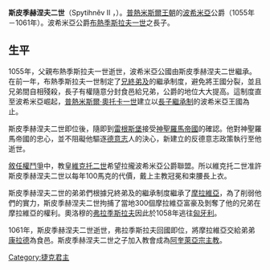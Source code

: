 '''斯皮季赫涅夫二世'''（Spytihněv II ，{{bd|1031年||1061年|1月28日}}）。[[普熱米斯爾王朝|普熱米斯爾王朝]]的[[波希米亞|波希米亞]]公爵（1055年－1061年）。波希米亞公爵[[布熱季斯拉夫一世|布熱季斯拉夫一世]]之長子。

==生平==
1055年，父親布熱季斯拉夫一世逝世，波希米亞公國由斯皮季赫涅夫二世繼承。在前一年，布熱季斯拉夫一世制定了[[兄終弟及|兄終弟及]]的繼承制度，避免將王國分裂，並且兄弟間自相殘殺，長子有權隨意分封食邑給兄弟，公爵的地位大大提高。這制度直至波希米亞崛起，[[普熱米斯爾·奧托卡一世|普熱米斯爾·奧托卡一世]]建立以[[長子繼承制|長子繼承制]]的波希米亞王國為止。

斯皮季赫涅夫二世即位後，隨即到[[雷根斯堡|雷根斯堡]]接受[[神聖羅馬帝國|神聖羅馬帝國]]的確認。他對神聖羅馬帝國的忠心，並不阻礙他驅逐[[德意志|德意志]]人的決心，新建立的反德意志政策執行至他逝世。

[[敘任權鬥爭|敘任權鬥爭]]中，教皇[[維克托二世|維克托二世]]希望拉攏波希米亞公爵聯盟。所以維克托二世准許斯皮季赫涅夫二世以每年100馬克的代價，戴上主教冠冕和束腰長上衣。

斯皮季赫涅夫二世的弟弟們根據兄終弟及的繼承制度繼承了[[摩拉維亞|摩拉維亞]]，為了削弱他們的實力，斯皮季赫涅夫二世拘捕了當地300個摩拉維亞富豪及剝奪了他的兄弟在摩拉維亞的權利。奧洛穆的[[弗拉季斯拉夫二世|弗拉季斯拉夫]]因此於1058年逃往[[匈牙利|匈牙利]]。

1061年，斯皮季赫涅夫二世逝世，弗拉季斯拉夫回國即位，將摩拉維亞交給弟弟[[康拉德一世|康拉德]]為食邑。斯皮季赫涅夫二世之子加入教會成為[[阿奎萊亞宗主教|阿奎萊亞宗主教]]。

{{start box}}
{{S-hou|[[普熱米斯爾王朝|普熱米斯爾王朝]]||1031年|1061年|1月28日}}
{{S-reg}}
{{s-before|父親[[布熱季斯拉夫一世|布熱季斯拉夫一世]]|}}
{{s-title|[[捷克君主列表|波希米亞公爵]]|1055年-1061年}}
{{s-after|弟[[弗拉季斯拉夫二世|弗拉季斯拉夫二世]]}}
{{end box}}

{{Authority control}}
[[Category:捷克君主|Category:捷克君主]]